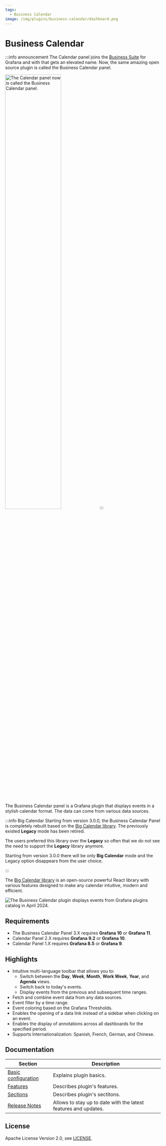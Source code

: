 ```yaml
---
tags:
  - Business Calendar
image: /img/plugins/business-calendar/dashboard.png
---
```



# Business Calendar

:::info announcement
The Calendar panel joins the [Business Suite](/plugins/) for Grafana and with that gets an elevated name. Now, the same amazing open source plugin is called the Business Calendar panel.

<Image
  title="The Calendar panel now is called the Business Calendar panel."
  src="/img/plugins/business-calendar/new-name.png"
  width="60%"
/>
:::

The Business Calendar panel is a Grafana plugin that displays events in a stylish calendar format. The data can come from various data sources.

:::info Big Calendar
Starting from version 3.0.0, the Business Calendar Panel is completely rebuilt based on the [Big Calendar library](https://jquense.github.io/react-big-calendar/examples/index.html?path=/story/about-big-calendar--page). The previously existed **Legacy** mode has been retired.

The users preferred this library over the **Legacy** so often that we do not see the need to support the **Legacy** library anymore.

Starting from version 3.0.0 there will be only **Big Calendar** mode and the Legacy option disappears from the user choice.

:::

The [Big Calendar library](https://jquense.github.io/react-big-calendar/examples/index.html?path=/story/about-big-calendar--page) is an open-source powerful React library with various features designed to make any calendar intuitive, modern and efficient.

<Image
  title="The Business Calendar plugin displays events from Grafana plugins catalog in April 2024."
  src="/img/plugins/business-calendar/dashboard.png"
/>

## Requirements

- The Business Calendar Panel 3.X requires **Grafana 10** or **Grafana 11**.
- Calendar Panel 2.X requires **Grafana 9.2** or **Grafana 10**.
- Calendar Panel 1.X requires **Grafana 8.5** or **Grafana 9**.

<GettingStarted />

## Highlights

- Intuitive multi-language toolbar that allows you to:
  - Switch between the **Day**, **Week**, **Month**, **Work Week**, **Year**, and **Agenda** views.
  - Switch back to today's events.
  - Display events from the previous and subsequent time ranges.
- Fetch and combine event data from any data sources.
- Event filter by a time range.
- Event coloring based on the Grafana Thresholds.
- Enables the opening of a data link instead of a sidebar when clicking on an event.
- Enables the display of annotations across all dashboards for the specified period.
- Supports Internationalization: Spanish, French, German, and Chinese.

<Tutorial />

## Documentation

| Section                             | Description                                                     |
| ----------------------------------- | --------------------------------------------------------------- |
| [Basic configuration](basic-config) | Explains plugin basics.                                         |
| [Features](features)                | Describes plugin's features.                                    |
| [Sections](sections)                | Describes plugin's sectitons.                                   |
| [Release Notes](release)            | Allows to stay up to date with the latest features and updates. |

## License

Apache License Version 2.0, see [LICENSE](https://github.com/volkovlabs/business-calendar/blob/main/LICENSE).

<Feedback />
